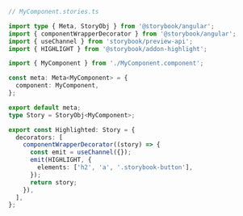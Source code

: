 ```ts
// MyComponent.stories.ts

import type { Meta, StoryObj } from '@storybook/angular';
import { componentWrapperDecorator } from '@storybook/angular';
import { useChannel } from 'storybook/preview-api';
import { HIGHLIGHT } from '@storybook/addon-highlight';

import { MyComponent } from './MyComponent.component';

const meta: Meta<MyComponent> = {
  component: MyComponent,
};

export default meta;
type Story = StoryObj<MyComponent>;

export const Highlighted: Story = {
  decorators: [
    componentWrapperDecorator((story) => {
      const emit = useChannel({});
      emit(HIGHLIGHT, {
        elements: ['h2', 'a', '.storybook-button'],
      });
      return story;
    }),
  ],
};
```
